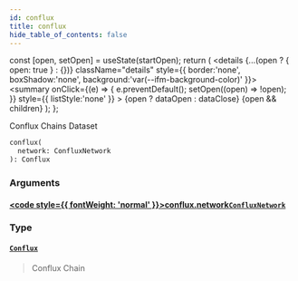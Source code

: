 ```yaml
---
id: conflux
title: conflux
hide_table_of_contents: false
---
```







  const [open, setOpen] = useState(startOpen);
  return (
    <details {...(open ? { open: true } : {})} className="details" style={{ border:'none', boxShadow:'none', background:'var(--ifm-background-color)' }}>
      <summary
        onClick={(e) => {
          e.preventDefault();
          setOpen((open) => !open);
        }}
        style={{ listStyle:'none' }}
      >
      {open ? dataOpen : dataClose}
      </summary>
      {open && children}
    </details>
  );
};








Conflux Chains Dataset


```graphql
conflux(
  network: ConfluxNetwork
): Conflux
```




### Arguments

#### [<code style={{ fontWeight: 'normal' }}>conflux.<b>network</b></code>](#)<Bullet />[`ConfluxNetwork`](/docs/graphql-reference/enums/conflux-network) <Badge class="badge badge--secondary" text="enum"/> 
> 
> 
> 
> 

### Type

#### [`Conflux`](/docs/graphql-reference/objects/conflux) <Badge class="badge badge--secondary" text="object"/> 
> 
> 
> Conflux Chain
> 



